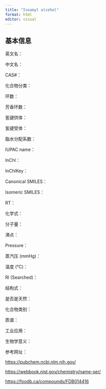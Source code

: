 ```yaml
---
title: "Isoamyl alcohol"
format: html
editor: visual
---
```


## 基本信息

英文名：

中文名：

CAS#：

化合物分类：

环数：

芳香环数：

氢键供体：

氢键受体：

脂水分配系数：

IUPAC name：

InChl：

InChlKey：

Canonical SMILES：

Isomeric SMILES：

RT：

化学式：

分子量：

沸点：

Pressure：

蒸汽压 (mmHg)：

温度 (℃)：

RI (Searched)：

结构式：

是否是天然：

化合物类别：

质谱：

工业应用：

生物学意义：

参考网址：

<https://pubchem.ncbi.nlm.nih.gov/>

<https://webbook.nist.gov/chemistry/name-ser/>

<https://foodb.ca/compounds/FDB014416>
